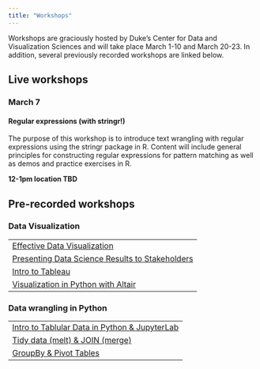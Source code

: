 ```yaml
---
title: "Workshops"
---
```


Workshops are graciously hosted by Duke's Center for Data and Visualization Sciences and will take place March 1-10 and March 20-23. In addition, several previously recorded workshops are linked below.

## Live workshops

### March 7

#### Regular expressions (with stringr!)

The purpose of this workshop is to introduce text wrangling with regular expressions using the stringr package in R. Content will include general principles for constructing regular expressions for pattern matching as well as demos and practice exercises in R.

**12-1pm location TBD**


## Pre-recorded workshops

### Data Visualization

|                                                                                        |
|------------------------------------------------------------------------|
| [Effective Data Visualization](https://warpwire.duke.edu/w/MesGAA/)                    |
| [Presenting Data Science Results to Stakeholders](https://warpwire.duke.edu/w/15oFAA/) |
| [Intro to Tableau](https://warpwire.duke.edu/w/ye0GAA/)                                |
| [Visualization in Python with Altair](https://warpwire.duke.edu/w/-doGAA/)             |

### Data wrangling in Python  

|     |
|-----|
| [Intro to Tablular Data in Python & JupyterLab](https://warpwire.duke.edu/w/4-MGAA/)     |
|   [Tidy data (melt) & JOIN (merge)](https://warpwire.duke.edu/w/DYMHAA/)  |
|   [GroupBy & Pivot Tables](https://warpwire.duke.edu/w/cd4EAA/)  |
